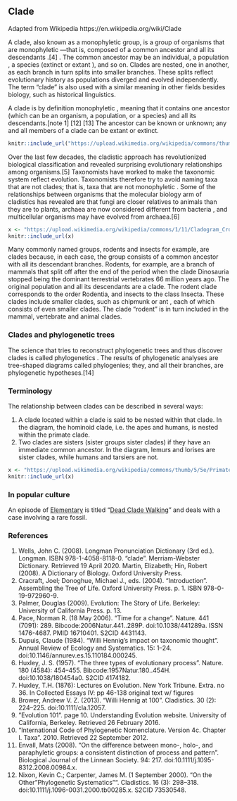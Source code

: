 ## Clade

Adapted from Wikipedia
https://en.wikipedia.org/wiki/Clade

A clade, also known as a monophyletic group, is a group of organisms  that are monophyletic —that is, composed of a common ancestor  and all its descendants .[4] . The common ancestor may be an individual, a population , a species  (extinct  or extant ), and so on. Clades are nested, one in another, as each branch in turn splits into smaller branches. These splits reflect evolutionary history  as populations diverged and evolved independently.  The term "clade" is also used with a similar meaning in other fields besides biology, such as historical linguistics. 

A clade is by definition monophyletic , meaning that it contains one ancestor (which can be an organism, a population, or a species) and all its descendants.[note 1] [12] [13]  The ancestor can be known or unknown; any and all members of a clade can be extant or extinct.


```r
knitr::include_url("https://upload.wikimedia.org/wikipedia/commons/thumb/4/46/Clade-grade_II.svg/640px-Clade-grade_II.svg.png")
```

Over the last few decades, the cladistic approach has revolutionized biological classification and revealed surprising evolutionary relationships among organisms.[5]  Taxonomists have worked to make the taxonomic system reflect evolution.  Taxonomists therefore try to avoid naming taxa  that are not clades; that is, taxa that are not monophyletic . Some of the relationships between organisms that the molecular biology arm of cladistics has revealed are that fungi  are closer relatives to animals than they are to plants, archaea  are now considered different from bacteria , and multicellular organisms may have evolved from archaea.[6]

```r
x <- "https://upload.wikimedia.org/wikipedia/commons/1/11/Cladogram_Crocodilia_NL.PNG"
knitr::include_url(x)
```


Many commonly named groups, rodents  and insects  for example, are clades because, in each case, the group consists of a common ancestor with all its descendant branches. Rodents, for example, are a branch of mammals  that split off after the end of the period when the clade Dinosauria  stopped being the dominant terrestrial vertebrates  66 million years ago. The original population and all its descendants are a clade. The rodent clade corresponds to the order Rodentia, and insects to the class Insecta. These clades include smaller clades, such as chipmunk  or ant , each of which consists of even smaller clades. The clade "rodent" is in turn included in the mammal, vertebrate  and animal clades.

### Clades and phylogenetic trees

The science that tries to reconstruct phylogenetic trees and thus discover clades is called phylogenetics . The results of phylogenetic analyses are tree-shaped diagrams called phylogenies; they, and all their branches, are phylogenetic hypotheses.[14]

### Terminology
The relationship between clades can be described in several ways:

1. A clade located within a clade is said to be nested within that clade. In the diagram, the hominoid  clade, i.e. the apes and humans, is nested within the primate clade.
1. Two clades are sisters  (sister groups sister clades) if they have an immediate common ancestor. In the diagram, lemurs and lorises are sister clades, while humans and tarsiers are not.

```r
x <- "https://upload.wikimedia.org/wikipedia/commons/thumb/5/5e/Primate_cladogram.svg/556px-Primate_cladogram.svg.png"
knitr::include_url(x)
```


### In popular culture

An episode of [Elementary](https://en.wikipedia.org/wiki/Elementary_(TV_series))  is titled "[Dead Clade Walking](https://en.wikipedia.org/wiki/List_of_Elementary_episodes#ep38) " and deals with a case involving a rare fossil.

### References

1. Wells, John C. (2008). Longman Pronunciation Dictionary (3rd ed.). Longman. ISBN 978-1-4058-8118-0. "clade". Merriam-Webster Dictionary. Retrieved 19 April 2020.
 Martin, Elizabeth; Hin, Robert (2008). A Dictionary of Biology. Oxford University Press.
1. Cracraft, Joel; Donoghue, Michael J., eds. (2004). "Introduction". Assembling the Tree of Life. Oxford University Press. p. 1. ISBN 978-0-19-972960-9.
1. Palmer, Douglas (2009). Evolution: The Story of Life. Berkeley: University of California Press. p. 13.
1. Pace, Norman R. (18 May 2006). "Time for a change". Nature. 441 (7091): 289. Bibcode:2006Natur.441..289P. doi:10.1038/441289a. ISSN 1476-4687. PMID 16710401. S2CID 4431143.
1. Dupuis, Claude (1984). "Willi Hennig's impact on taxonomic thought". Annual Review of Ecology and Systematics. 15: 1–24. doi:10.1146/annurev.es.15.110184.000245.
1. Huxley, J. S. (1957). "The three types of evolutionary process". Nature. 180 (4584): 454–455. Bibcode:1957Natur.180..454H. doi:10.1038/180454a0. S2CID 4174182.
1. Huxley, T.H. (1876): Lectures on Evolution. New York Tribune. Extra. no 36. In Collected Essays IV: pp 46-138 original text w/ figures
1. Brower, Andrew V. Z. (2013). "Willi Hennig at 100". Cladistics. 30 (2): 224–225. doi:10.1111/cla.12057.
1. ”Evolution 101". page 10. Understanding Evolution website. University of California, Berkeley. Retrieved 26 February 2016.
1. "International Code of Phylogenetic Nomenclature. Version 4c. Chapter I. Taxa". 2010. Retrieved 22 September 2012.
1. Envall, Mats (2008). "On the difference between mono-, holo-, and paraphyletic groups: a consistent distinction of process and pattern". Biological Journal of the Linnean Society. 94: 217. doi:10.1111/j.1095-8312.2008.00984.x.
1. Nixon, Kevin C.; Carpenter, James M. (1 September 2000). "On the Other "Phylogenetic Systematics"". Cladistics. 16 (3): 298–318. doi:10.1111/j.1096-0031.2000.tb00285.x. S2CID 73530548.
